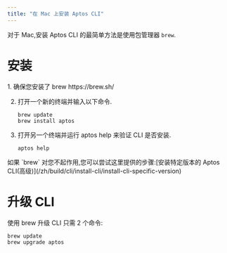 ```yaml
---
title: "在 Mac 上安装 Aptos CLI"
---
```


对于 Mac,安装 Aptos CLI 的最简单方法是使用包管理器 `brew`.


# 安装

<Steps>
  1. 确保您安装了 brew https://brew.sh/

  2. 打开一个新的终端并输入以下命令.

     ```shellscript filename="Terminal"
     brew update
     brew install aptos
     ```

  3. 打开另一个终端并运行 aptos help 来验证 CLI 是否安装.

     ```shellscript filename="Terminal"
     aptos help
     ```
</Steps>

<Aside type="caution">
  如果 `brew` 对您不起作用,您可以尝试这里提供的步骤:[安装特定版本的 Aptos CLI(高级)](/zh/build/cli/install-cli/install-cli-specific-version)
</Aside>

# 升级 CLI

使用 brew 升级 CLI 只需 2 个命令:

```shellscript filename="Terminal"
brew update
brew upgrade aptos
```
